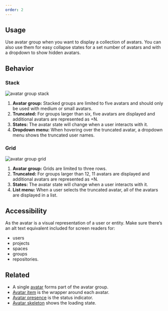 ```yaml
---
order: 2
---
```


## Usage

Use avatar group when you want to display a collection of avatars. You can also use them for easy collapse states for a set number of avatars and with a dropdown to show hidden avatars.

## Behavior

### Stack

![avatar group stack](images/AvatarGroupStack.png)

1. **Avatar group:** Stacked groups are limited to five avatars and should only be used with medium or small avatars.
2. **Truncated:** For groups larger than six, five avatars are displayed and additional avatars are represented as +N.
3. **States:** The avatar state will change when a user interacts with it.
4. **Dropdown menu:** When hovering over the truncated avatar, a dropdown menu shows the truncated user names.

### Grid

![avatar group grid](images/AvatarGroupGrid.png)

1. **Avatar group:** Grids are limited to three rows.
2. **Truncated:** For groups larger than 12, 11 avatars are displayed and additional avatars are represented as +N.
3. **States:** The avatar state will change when a user interacts with it.
4. **List menu:** When a user selects the truncated avatar, all of the avatars are displayed in a list.

## Accessibility

As the avatar is a visual representation of a user or entity. Make sure there’s an alt text equivalent included for screen readers for:

- users
- projects
- spaces
- groups
- repositories.

## Related

- A single [avatar](/components/avatar) forms part of the avatar group.
- [Avatar item](/components/avatar/avatar-item) is the wrapper around each avatar.
- [Avatar presence](/components/avatar/avatar-presence) is the status indicator.
- [Avatar skeleton](/components/avatar/avatar-skeleton) shows the loading state.
